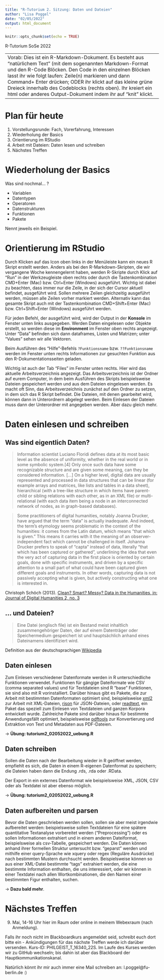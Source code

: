 ```yaml
---
title: "R-Tutorium 2. Sitzung: Daten und Dateien"
author: "Lisa Poggel"
date: "02/05/2022"
output: html_document
---
```


```r
knitr::opts_chunk$set(echo = TRUE)
```

R-Tutorium 
SoSe 2022

 --- 
 Vorab: Dies ist ein R-Markdown-Dokument. Es besteht aus "natürlichem Text" (mit dem sogenannten Markdown-Format und den R-Code Blöcken. Den Code in den einzelnen Blöcken lasst ihr wie folgt laufen: Zeile(n) markieren und dann Command+ Enter drücken; ODER ihr klickt auf das kleine grüne Dreieck innerhalb des Codeblocks (rechts oben). Ihr kreiert ein html oder anderes Output-Dokument indem ihr auf "knit" klickt.
 ---
 
# Plan für heute

 1. Vorstellungsrunde: Fach, Vorerfahrung, Interessen 
 2. Wiederholung der Basics
 3. Orientierung im RStudio 
 4. Arbeit mit Dateien: Daten lesen und schreiben 
 5. Nächstes Treffen 


# Wiederholung der Basics  

Was sind nochmal... ?

* Variablen
* Datentypen 
* Operatoren
* Datenstrukturen
* Funktionen
* Pakete

Nennt jeweils ein Beispiel. 
 
# Orientierung im RStudio

Durch Klicken auf das Icon oben links in der Menüleiste kann ein neues R Skript erstellt werden. Anders als bei den R-Markdown-Skripten, die wir vergangene Woche kennengelernt haben, werden R-Skripte
durch Klick auf "Run" in der Werkzeugleiste oben rechts oder durch die Tastenkombination CMD+Enter (Mac) bzw. Ctrl+Enter (Windows) ausgeführt. Wichtig ist dabei zu beachten, dass immer nur die Zeile, in der sich der Cursor aktuell befindet, ausgeführt wird. Sollen mehrere Zeilen gleichzeitig ausgeführt werden, müssen alle Zeilen vorher markiert werden. Alternativ kann das gesamte Skript auch mit der Tastenkombination CMD+Shift+Enter (Mac) bzw. Ctrl+Shift+Enter (Windows) ausgeführt werden.

Für jeden Befehl, der ausgeführt wird, wird der Output in der **Konsole** im Fenster unten links ausgegeben. Werden Daten eingelesen oder Objekte erstellt, so werden diese im **Environment** im Fenster oben rechts angezeigt. Unter "Data" befinden sich dann dataframes, Listen und Matrizen; unter "Values" sehen wir alle Vektoren.  

Beim Ausführen des "Hilfe"-Befehls `?Funktionsname` bzw. `??Funktionsname` werden im Fenster unten rechts Informationen zur gesuchten Funktion aus den R-Dokumentationsseiten geladen. 

Wichtig ist auch der Tab "Files" im Fenster unten rechts. Hier wird das aktuelle Arbeitsverzeichnis angezeigt. Das Arbeitsverzeichnis ist der Ordner auf eurem Computer, in dem beim Ausführen des Skripts beispielsweise Dateien gespeichert werden und aus dem Dateien eingelesen werden. Es macht oft Sinn, das Arbeitsverzeichnis zunächst auf den Ordner zu setzen, in dem sich das R Skript befindet. Die Dateien, mit denen gearbeitet wird, können dann in Unterordnern abgelegt werden. Beim Einlesen der Dateien muss dann der Unterordner mit angegeben werden. Aber dazu gleich mehr.  


# Daten einlesen und schreiben

## Was sind eigentlich Daten? 

> Information scientist Luciano Floridi defines data at its most basic level as the absence of uniformity, whether in the real world or in some symbolic system.[4] Only once such data have some recognizable structure and are given some meaning, can they be considered information. [...] On a higher level, digital data are usually represented and processed in data structures that can be linear (for example arrays and matrices, like lists and tables in a data sheet), hierarchical (with a tree-like structure in which items have parent-child or sibling relations with each other, as in an XML file) or multi-relational (with each data item being a node in an interconnected network of nodes, as in graph-based databases).

> Some practitioners of digital humanities, notably Joanna Drucker, have argued that the term “data” is actually inadequate. And indeed, the term’s etymology seems problematic in the context of the humanities: it comes from the Latin datum, which means “that which is given.” This means it carries with it the meaning of an observer-independent fact which cannot be challenged in itself. Johanna Drucker prefers to speak of “capta” instead of data, literally “that which has been captured or gathered”, underlining the idea that even the very act of capturing data in the first place is oriented by certain goals, done with specific instruments, and driven by a specific attention to a small part of what could have been captured given different goals and instruments. In other words, capturing data is not passively accepting what is given, but actively constructing what one is interested in.

Christoph Schöch (2013). [Clean? Smart? Messy? Data in the Humanities, in: Journal of Digital Humanities 2, no. 3](http://journalofdigitalhumanities.org/2-3/big-smart-clean-messy-data-in-the-humanities/)

## ... und Dateien? 

> Eine Datei (englisch file) ist ein Bestand meist inhaltlich zusammengehöriger Daten, der auf einem Datenträger oder Speichermedium gespeichert ist und hauptsächlich anhand eines Dateinamens identifiziert wird.

Definition aus der deutschsprachigen [Wikipedia](https://de.wikipedia.org/wiki/Datei)


## Daten einlesen 

Zum Einlesen verschiedener Datenformate werden in R unterschiedliche Funktionen verwendet. 
Funktionen für gängige Dateiformate wie CSV (comma separated values) und für Textdateien 
sind R "base" Funktionen, sie sind also mit R vorinstalliert. 
Darüber hinaus gibt es Pakete, die zur Arbeit mit bestimmten Datenformaten optimiert sind, beispielsweise [xml2](https://cran.r-project.org/web/packages/xml2/xml2.pdf) zur Arbeit mit 
XML-Dateien, [rjson](https://cran.r-project.org/web/packages/rjson/rjson.pdf) für JSON-Dateien, oder
[readtext](https://cran.r-project.org/web/packages/readtext/readtext.pdf), ein Paket das speziell zum 
Einlesen von Textdateien und ganzen Korpora entwickelt wurde. Zahlreiche Pakete sind darüber 
hinaus für bestimmte Anwendungsfällt optimiert, beispielsweise [pdftools](https://cran.r-project.org/web/packages/pdftools/pdftools.pdf) zur Konvertierung und Extraktion von Text und Metadaten aus PDF-Dateien.

&rarr; **Übung: tutorium2_02052022_uebung.R**


## Daten schreiben 

Sollen die Daten nach der Bearbeitung wieder in R geöffnet werden, empfiehlt es sich, die Daten 
in einem R-eigenen Datenformat zu speichern; die Dateien haben dann die Endung .rds, .rda oder .RData. 

Der Export in ein externes Datenformat wie beispielsweise XML, JSON, CSV oder als Textdatei ist aber ebenso möglich. 

&rarr; **Übung: tutorium2_02052022_uebung.R** 


## Daten aufbereiten und parsen 

Bevor die Daten geschrieben werden sollen, sollen sie aber meist irgendwie aufbereitet werden: beispielsweise sollen Textdateien für eine spätere quantitative Textanalyse vorbereitet werden ("Preprocessing") oder es sollen Informationen extrahiert und in einem anderen Dateiformat, 
beispielsweise als csv-Tabelle, gespeichert werden. Die Daten können anhand ihrer formellen Struktur
untersucht bzw. "geparst" werden und mithilfe einer query-Sprache wie xquery oder regex (Reguläre Ausdrücke) nach bestimmten Mustern durchsucht werden. Beispielsweise können so aus einer XML-Datei bestimmte "tags" extrahiert werden, die eine bestimmte Information enthalten, die uns interessiert, 
oder wir können in einer Textdatei nach allen Wortkombinationen, die den Namen einer bestimmten Figur enthalten, suchen. 

&rarr; **Dazu bald mehr**. 

# Nächstes Treffen 

9. Mai, 14-16 Uhr hier im Raum oder online in meinem Webexraum (nach Anmeldung).

Falls ihr noch nicht im Blackboardkurs angemeldet seid, schreibt euch dort bitte ein - Ankündigungen für das nächste Treffen werde ich darüber versenden. Kurs-ID: PHILGEIST_T_16340_22S. Im Laufe des Kurses werden wir zu GitHub wechseln; bis dahin ist aber das Blackboard der Hauptkommunikationskanal.

Natürlich könnt ihr mir auch immer eine Mail schreiben an: l.poggel@fu-berlin.de :) 




